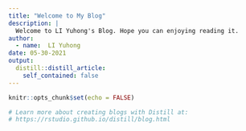 ```yaml
---
title: "Welcome to My Blog"
description: |
  Welcome to LI Yuhong's Blog. Hope you can enjoying reading it.
author:
  - name:  LI Yuhong
date: 05-30-2021
output:
  distill::distill_article:
    self_contained: false
---
```


```r
knitr::opts_chunk$set(echo = FALSE)

# Learn more about creating blogs with Distill at:
# https://rstudio.github.io/distill/blog.html

```




